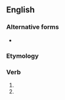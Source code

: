 ==English==

===Alternative forms===
* {{l|en|wotest}}

===Etymology===
{{suffix|en|wot|est}}

===Verb===
{{head|en|verb form}}

# {{en-archaic second-person singular of|wit|lang=en}}
# {{en-archaic second-person singular of|wot|lang=en}}